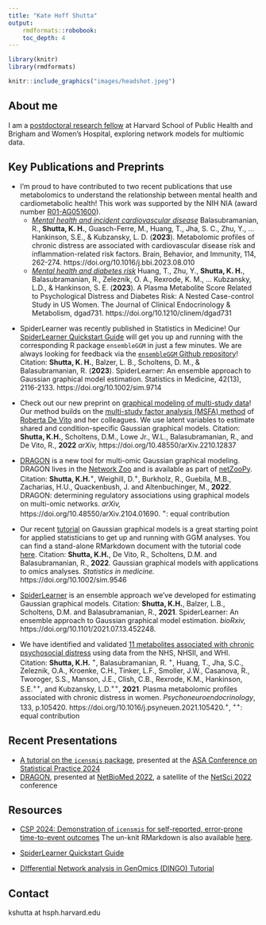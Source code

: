 ```yaml
---
title: "Kate Hoff Shutta"
output:
    rmdformats::robobook:
    toc_depth: 4
---
```

```R
library(knitr)
library(rmdformats)
```


```R
knitr::include_graphics("images/headshot.jpeg")
```

## About me

I am a [postdoctoral research fellow](https://connects.catalyst.harvard.edu/Profiles/display/Person/202432) at Harvard School of Public Health and Brigham and Women's Hospital, exploring network models for multiomic data.

## Key Publications and Preprints

+ I'm proud to have contributed to two recent publications that use metabolomics to understand the relationship between mental health and cardiometabolic health! This work was supported by the NIH NIA (award number [R01-AG051600](https://reporter.nih.gov/search/6QSl7r5uPU6hV3i_mMNLCw/projects?shared=true){target="_blank"}).
    + [*Mental health and incident cardiovascular disease*](https://doi.org/10.1016/j.bbi.2023.08.010){target="_blank"} Balasubramanian, R., **Shutta, K. H.**, Guasch-Ferre, M., Huang, T., Jha, S. C., Zhu, Y., ... Hankinson, S.E., & Kubzansky, L. D. (**2023**). Metabolomic profiles of chronic distress are associated with cardiovascular disease risk and inflammation-related risk factors. Brain, Behavior, and Immunity, 114, 262-274. https://doi.org/10.1016/j.bbi.2023.08.010
    + [*Mental health and diabetes risk*](https://doi.org/10.1210/clinem/dgad731){target="_blank"} Huang, T., Zhu, Y., **Shutta, K. H.**, Balasubramanian, R., Zeleznik, O. A., Rexrode, K. M., ... Kubzansky, L.D., & Hankinson, S. E. (**2023**). A Plasma Metabolite Score Related to Psychological Distress and Diabetes Risk: A Nested Case-control Study in US Women. The Journal of Clinical Endocrinology & Metabolism, dgad731. https://doi.org/10.1210/clinem/dgad731

\newline

+ SpiderLearner was recently published in Statistics in Medicine! 
Our [SpiderLearner Quickstart Guide](https://katehoffshutta.github.io/web/SpiderLearner/SpiderLearnerQuickStart.html){target="_blank"} will get you up and running with the corresponding R package `ensembleGGM` in just a few minutes. We are always looking for feedback via the [`ensembleGGM` Github repository](https://github.com/katehoffshutta/ensembleGGM){target="_blank"}! Citation: **Shutta, K. H.**, Balzer, L. B., Scholtens, D. M., & Balasubramanian, R. (**2023**). SpiderLearner: An ensemble approach to Gaussian graphical model estimation. Statistics in Medicine, 42(13), 2116-2133. https://doi.org/10.1002/sim.9714

+ Check out our new preprint on [graphical modeling of multi-study data](https://arxiv.org/abs/2210.12837){target="_blank"}! Our method builds on the [multi-study factor analysis (MSFA) method ](https://doi.org/10.1111/biom.12974){target="_blank"} of [Roberta De Vito](https://rdevito.github.io/web/){target="_blank"} and her colleagues. We use latent variables to estimate shared and condition-specific Gaussian graphical models. Citation: **Shutta, K.H.**, Scholtens, D.M., Lowe Jr., W.L., Balasubramanian, R., and De Vito, R., **2022** 
*arXiv,* https://doi.org/10.48550/arXiv.2210.12837
+ [DRAGON](https://arxiv.org/abs/2104.01690){target="_blank"} is a new tool for multi-omic Gaussian graphical modeling. DRAGON lives in the [Network Zoo](https://netzoo.github.io/){target="_blank"} and is available as part of [netZooPy](https://netzoopy.readthedocs.io/en/latest/){target="_blank"}. Citation: **Shutta, K.H.**^+^, Weighill, D.^+^, Burkholz, R., Guebila, M.B., Zacharias, H.U., Quackenbush, J. and Altenbuchinger, M., **2022**. DRAGON: determining regulatory associations using graphical models on multi-omic networks. *arXiv,* https://doi.org/10.48550/arXiv.2104.01690. ^+^: equal contribution

+ Our recent [tutorial](https://onlinelibrary.wiley.com/doi/10.1002/sim.9546){target="_blank"} on Gaussian graphical models is a great starting point for applied statisticians to get up and running with GGM analyses. You can find a stand-alone RMarkdown document with the tutorial code [here](https://github.com/katehoffshutta/ggmTutorial){target="_blank"}. Citation: **Shutta, K.H.**, De Vito, R., Scholtens, D.M. and Balasubramanian, R., **2022**. Gaussian graphical models with applications to omics analyses. *Statistics in medicine.* https://doi.org/10.1002/sim.9546

+ [SpiderLearner](https://doi.org/10.1101/2021.07.13.452248){target="_blank"} is an ensemble approach we've developed for estimating Gaussian graphical models. Citation: **Shutta, K.H.**, Balzer, L.B., Scholtens, D.M. and Balasubramanian, R., **2021**. SpiderLearner: An ensemble approach to Gaussian graphical model estimation. *bioRxiv,* https://doi.org/10.1101/2021.07.13.452248.

+ We have identified and validated [11 metabolites associated with chronic psychosocial distress](https://doi.org/10.1016/j.psyneuen.2021.105420){target="_blank"} using data from the NHS, NHSII, and WHI. Citation: **Shutta, K.H.** ^+^, Balasubramanian, R. ^+^, Huang, T., Jha, S.C., Zeleznik, O.A., Kroenke, C.H., Tinker, L.F., Smoller, J.W., Casanova, R., Tworoger, S.S., Manson, J.E., Clish, C.B., Rexrode, K.M., Hankinson, S.E.^++^, and Kubzansky, L.D.^++^, **2021**. Plasma metabolomic profiles associated with chronic distress in women. *Psychoneuroendocrinology*, 133, p.105420. https://doi.org/10.1016/j.psyneuen.2021.105420.^+^, ^++^: equal contribution

## Recent Presentations

+ [A tutorial on the `icensmis` package](https://katehoffshutta.github.io/presentations/2024_CSP_Tutorial_Slides.pdf){target="_blank"}, presented at the [ASA Conference on Statistical Practice 2024](https://ww2.amstat.org/meetings/csp/2024/){target="_blank"}
+ [DRAGON](https://katehoffshutta.github.io/presentations/20220722_NetBioMed_DRAGON.pdf){target="_blank"}, presented at [NetBioMed 2022](https://sites.google.com/channing.harvard.edu/netbiomed2022){target="_blank"}, a satellite of the [NetSci 2022](https://netsci2022.net/){target="_blank"} conference 

## Resources 

+ [CSP 2024: Demonstration of `icensmis` for self-reported, error-prone time-to-event outcomes](https://katehoffshutta.github.io/web/icensmis/20240229_CSP_selfreports.html){target="_blank"} The un-knit RMarkdown is also available [here](https://katehoffshutta.github.io/web/icensmis/20240229_CSP_selfreports.Rmd).

+ [SpiderLearner Quickstart Guide](https://katehoffshutta.github.io/web/SpiderLearner/SpiderLearnerQuickStart.html){target="_blank"}

+ [DIfferential Network analysis in GenOmics (DINGO) Tutorial](https://katehoffshutta.github.io/tutorials/20220311_dingoTutorial.html){target="_blank"}

## Contact

kshutta at hsph.harvard.edu
